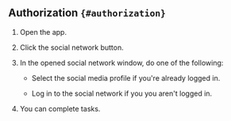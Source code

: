 ## Authorization `{#authorization}`

1. Open the app.

2. Click the social network button.

3. In the opened social network window, do one of the following:

   - Select the social media profile if you're already logged in.

   - Log in to the social network if you you aren't logged in.

4. You can complete tasks.
